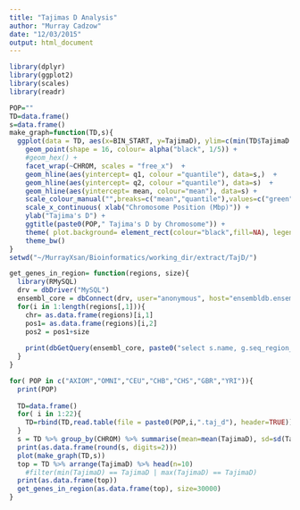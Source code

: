 ```yaml
---
title: "Tajimas D Analysis"
author: "Murray Cadzow"
date: "12/03/2015"
output: html_document
---
```




```r
library(dplyr)
library(ggplot2)
library(scales)
library(readr)

POP=""
TD=data.frame()
s=data.frame()
make_graph=function(TD,s){
  ggplot(data = TD, aes(x=BIN_START, y=TajimaD), ylim=c(min(TD$TajimaD -0.5), max(TD$TajimaD + 0.5)))  + 
    geom_point(shape = 16, colour= alpha("black", 1/5)) + 
    #geom_hex() +
    facet_wrap(~CHROM, scales = "free_x")  + 
    geom_hline(aes(yintercept= q1, colour ="quantile"), data=s,)  + 
    geom_hline(aes(yintercept= q2, colour ="quantile"), data=s)  +
    geom_hline(aes(yintercept= mean, colour="mean"), data=s) + 
    scale_colour_manual("",breaks=c("mean","quantile"),values=c("green","red")) + 
    scale_x_continuous( xlab("Chromosome Position (Mbp)")) + 
    ylab("Tajima's D") + 
    ggtitle(paste0(POP," Tajima's D by Chromosome")) + 
    theme( plot.background= element_rect(colour="black",fill=NA), legend.position= c(0.75, 0.12)) + 
    theme_bw()
}
setwd("~/MurrayXsan/Bioinformatics/working_dir/extract/TajD/")

get_genes_in_region= function(regions, size){
  library(RMySQL)
  drv = dbDriver("MySQL")
  ensembl_core = dbConnect(drv, user="anonymous", host="ensembldb.ensembl.org", dbname="homo_sapiens_core_75_37", password="")
  for(i in 1:length(regions[,1])){
    chr= as.data.frame(regions)[i,1]
    pos1= as.data.frame(regions)[i,2]
    pos2 = pos1+size
    
    print(dbGetQuery(ensembl_core, paste0("select s.name, g.seq_region_start, g.seq_region_end, x.display_label, s.coord_system_id from  gene g, seq_region s, xref x where s.name =", chr, " AND (", pos1 ," > g.seq_region_start AND ",pos2,"  < g.seq_region_end OR ",pos1," BETWEEN g.seq_region_start AND g.seq_region_end OR ",pos2," BETWEEN g.seq_region_start AND g.seq_region_end)  AND g.display_xref_id = x.xref_id group by x.display_label order by s.name *1, g.seq_region_start")))
  }
}

for( POP in c("AXIOM","OMNI","CEU","CHB","CHS","GBR","YRI")){
  print(POP)
  
  TD=data.frame()
  for( i in 1:22){
    TD=rbind(TD,read.table(file = paste0(POP,i,".taj_d"), header=TRUE))
  }
  s = TD %>% group_by(CHROM) %>% summarise(mean=mean(TajimaD), sd=sd(TajimaD), min=min(TajimaD), max=max(TajimaD), q1 = quantile(TajimaD, 0.01), q2 = quantile(TajimaD, 0.99))
  print(as.data.frame(round(s, digits=2)))
  plot(make_graph(TD,s))
  top = TD %>% arrange(TajimaD) %>% head(n=10)
    #filter(min(TajimaD) == TajimaD | max(TajimaD) == TajimaD) 
  print(as.data.frame(top))
  get_genes_in_region(as.data.frame(top), size=30000)
}

```
